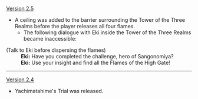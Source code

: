 {{Change History/Header}}
[[Version 2.5]]
* A ceiling was added to the barrier surrounding the Tower of the Three Realms before the player releases all four flames.
** The following dialogue with Eki inside the Tower of the Three Realms became inaccessible:
{{Dialogue Start}}
;(Talk to Eki before dispersing the flames)
:'''Eki:''' Have you completed the challenge, hero of Sangonomiya?
:'''Eki:''' Use your insight and find all the Flames of the High Gate!
{{Dialogue End}}
----
[[Version 2.4]]
* Yachimatahime's Trial was released.